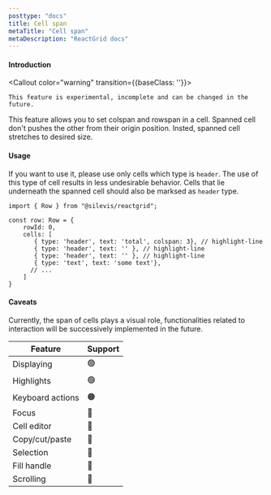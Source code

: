 ```yaml
---
posttype: "docs"
title: Cell span
metaTitle: "Cell span"
metaDescription: "ReactGrid docs"
---
```


#### Introduction


<Callout color="warning" transition={{baseClass: ''}}>
	
	This feature is experimental, incomplete and can be changed in the future.
</Callout>

This feature allows you to set colspan and rowspan in a cell. Spanned cell don't pushes the other from their origin position.
Insted, spanned cell stretches to desired size. 

#### Usage

If you want to use it, please use only cells which type is ```header```. 
The use of this type of cell results in less undesirable behavior. 
Cells that lie underneath the spanned cell should also be  marksed as ```header``` type.

```tsx
import { Row } from "@silevis/reactgrid";

const row: Row = {
    rowId: 0,
    cells: [
       { type: 'header', text: 'total', colspan: 3}, // highlight-line
       { type: 'header', text: '' }, // highlight-line
       { type: 'header', text: '' }, // highlight-line
       { type: 'text', text: 'some text'},
      // ...
    ]
}
```

#### Caveats

Currently, the span of cells plays a visual role, functionalities related to interaction will be successively implemented 
in the future.

| Feature             | Support       |
| ------------        | ------------- |
| Displaying          | 🟢            | 
| Highlights          | 🟢            |
| Keyboard actions    | 🟠            |
| Focus               | 🔴            |
| Cell editor         | 🔴            |
| Copy/cut/paste      | 🔴            |
| Selection           | 🔴            |
| Fill handle         | 🔴            |
| Scrolling           | 🔴            |
